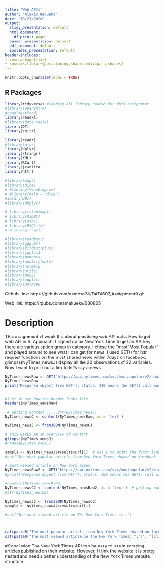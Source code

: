```yaml
---
title: "Web APIs"
author: "Alexis Mekueko"
date: "10/23/2020"
output:
  slidy_presentation: default
  html_document:
    df_print: paged
  beamer_presentation: default
  pdf_document: default
  ioslides_presentation: default
header-includes:
- \usepackage{tikz}
- \usetikzlibrary{positioning,shapes.multipart,shapes}
---
```





```r
knitr::opts_chunk$set(echo = TRUE)
```


## R Packages

```r

library(tidyverse) #loading all library needed for this assignment
#library(openintro)
#head(fastfood)
library(readxl)
#library(data.table)
library(DT)
library(knitr)

library(readr)
#library(plyr)
library(dplyr)
library(stringr)
library(XML)
library(RCurl)
library(jsonlite)
library(httr)

#library(maps)
#library(dice)
# #library(VennDiagram)
# #library(help = "dice")
#ibrary(DBI)
#library(dbplyr)

# library(rstudioapi)
# library(RJDBC)
# library(odbc)
# library(RSQLite)
# #library(rvest)

#library(readtext)
#library(ggpubr)
#library(fitdistrplus)
#library(ggplot2)
#library(moments)
#library(qualityTools)
#library(normalp)
#library(utils)
#library(MASS)
#library(qqplotr)
#library(DATA606)

```

Github Link: https://github.com/asmozo24/DATA607_Assignment9.git

Web link: https://rpubs.com/amekueko/680865




# Description
This assignment of week 9 is about practicing web API calls. How to get web API in R. 
Approach: I signed up on New York Time to get an API key. there are various option group in category. I chose the "most "Most Popular" and played around to see what I can get for news. I used GET() for httr request functions on the most shared news within 7days on facebook. 
glimpse(NyTimes_newsJ) display all the 20 observations of  22 variables. Now I want to print out a link to let's say a news 

```r


NyTimes_newsRaw <- GET("https://api.nytimes.com/svc/mostpopular/v2/shared/7/facebook.json?api-key=K2Yl3COR8LJh0kxjVuyWWb9svbI1NyWj") 
NyTimes_newsRaw
print("Response object from GET(), status: 200 means the GET() call was successful")


#Just to see how the header looks like
headers(NyTimes_newsRaw)

 # getting content .....str(NyTimes_newsC)
NyTimes_newsC <- content(NyTimes_newsRaw, as = 'text') 

NyTimes_newsJ <- fromJSON(NyTimes_newsC)

# THIS GIVES me an overview of content
glimpse(NyTimes_newsJ) 
#names(NyTimes_newsJ) 

sampl1 <- NyTimes_newsJ$results$url[1]  # use $ to print the first link 
#cat("The most popular article from New York Times shared on facebook is: ",  sampl1)

# most viewed article on New York Times
NyTimes_newsRaw2 <- GET("https://api.nytimes.com/svc/mostpopular/v2/viewed/1.json?api-key=K2Yl3COR8LJh0kxjVuyWWb9svbI1NyWj") 
#print("Response object from GET(), status: 200 means the GET() call was successful")

#headers(NyTimes_newsRaw2)
NyTimes_newsC2 <- content(NyTimes_newsRaw2, as = 'text')  # getting content
#str(NyTimes_newsC2)

NyTimes_newsJ2 <- fromJSON(NyTimes_newsC2)
sampl2 <- NyTimes_newsJ2$results$url[1]

#cat("The most viewed article on The New York Times is :") 




```

```r

cat(paste0("The most popular article from New York Times shared on facebook: ","[", "[click here]", "](", sampl1, ")","\n"), "\n")
cat(paste0("The most viewed article on The New York Times: ","[", "[click here]", "](",sampl2, ")","\n"))


```


                   

#Conclusion 
The New York Times API can be easy to use in scraping articles published on their website. However, I think the website it is pretty nested and need a better understanding of the New York Times website structure. 

\tikzset{basic/.style={
        draw,
        rectangle split,
        rectangle split parts=2,
        rectangle split part fill={blue!20,white},
        minimum width=2.5cm,
        text width=2cm,
        align=left,
        font=\itshape
    },
    Diamond/.style={ diamond, 
                        draw, 
                        shape aspect=2, 
                        inner sep = 2pt,
                        text centered,
                        fill=blue!10!white,
                        font=\itshape
                      }
        }


